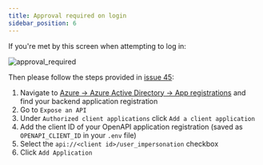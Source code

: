 ```yaml
---
title: Approval required on login
sidebar_position: 6
---
```


If you're met by this screen when attempting to log in:

![approval_required](../../static/img/usage-and-faq/approval_required.png)

Then please follow the steps provided in [issue 45](https://github.com/Intility/fastapi-azure-auth/issues/45):

1. Navigate to [Azure -> Azure Active Directory -> App registrations](https://portal.azure.com/#blade/Microsoft_AAD_IAM/ActiveDirectoryMenuBlade/RegisteredApps)
and find your backend application registration
2. Go to `Expose an API`
3. Under `Authorized client applications` click `Add a client application`
4. Add the client ID of your OpenAPI application registration (saved as `OPENAPI_CLIENT_ID` in your `.env` file)
5. Select the `api://<client id>/user_impersonation` checkbox
6. Click `Add Application`
